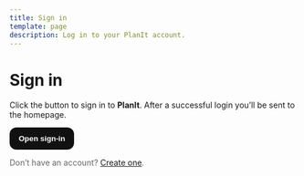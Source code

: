 ```yaml
---
title: Sign in
template: page
description: Log in to your PlanIt account.
---
```


# Sign in

Click the button to sign in to **PlanIt**. After a successful login you’ll be sent to the homepage.

<button id="open-login" style="
  padding:.75rem 1rem;
  border-radius:12px;
  border:0;
  font-weight:600;
  cursor:pointer;
  background:#111;
  color:#fff;
">Open sign-in</button>

<p style="margin-top:.75rem; color:#666">
  Don’t have an account? <a href="/signup/">Create one</a>.
</p>

<!-- Netlify Identity widget -->
<script src="https://identity.netlify.com/v1/netlify-identity-widget.js"></script>

<!-- Init + redirect on login -->
<script>
  (function () {
    function init() {
      if (!window.netlifyIdentity) return;

      const btn = document.getElementById('open-login');
      if (btn) btn.addEventListener('click', () => window.netlifyIdentity.open('login'));

      // Open automatically if user lands on /login
      window.netlifyIdentity.on('init', () => window.netlifyIdentity.open('login'));

      // After successful login, go home
      window.netlifyIdentity.on('login', () => {
        window.location.assign('/');
      });

      window.netlifyIdentity.on('error', (e) => {
        console.error('Identity error:', e);
        alert('Unable to open sign-in right now. Please try again.');
      });

      window.netlifyIdentity.init();
    }

    if (document.readyState === 'loading') {
      document.addEventListener('DOMContentLoaded', init);
    } else {
      init();
    }
  })();
</script>
